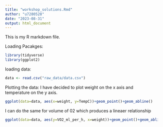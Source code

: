 ```yaml
---
title: "workshop_solutions.Rmd"
author: "u7280528"
date: "2023-08-31"
output: html_document
---
```

This is my R markdown file.

Loading Pacakges:
```r
library(tidyverse)
library(ggplot2)
```

loading data:
```r
data <- read.csv("raw_data/data.csv")
```

Plotting the data:
I have decided to plot weight on the x axis and temperature on the y axis.
```r
ggplot(data=data, aes(x=weight, y=TempC))+geom_point()+geom_abline()
```

I can do the same for volume of 02 which produces a lineaer relationship
```r
ggplot(data=data, aes(y=VO2_ml_per_h, x=weight))+geom_point()+geom_abline()
````

